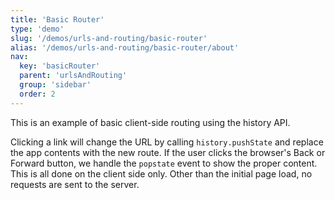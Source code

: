 ```yaml
---
title: 'Basic Router'
type: 'demo'
slug: '/demos/urls-and-routing/basic-router'
alias: '/demos/urls-and-routing/basic-router/about'
nav:
  key: 'basicRouter'
  parent: 'urlsAndRouting'
  group: 'sidebar'
  order: 2
---
```


This is an example of basic client-side routing using the history API.

Clicking a link will change the URL by calling `history.pushState` and replace the app contents with the new route.
If the user clicks the browser's Back or Forward button, we handle the `popstate` event to show the proper content.
This is all done on the client side only. Other than the initial page load, no requests are sent to the server.
